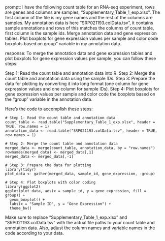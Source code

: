 prompt:
I have the following count table for an RNA-seq experiment, rows are genes and columns are samples, "Supplementary_Table_1_exp.xlsx". The first column of the file is my gene names and the rest of the columns are samples. My annotation data is here  "SRP021193.colData.tsv", it contains sample annotations and rows of this matches the columns of count table, first column is the sample ids. Merge annotation data and gene expression tables. Plot boxplots for gene expression values per sample and color code boxplots based on group" variable in my annotation data.

response:
To merge the annotation data and gene expression tables and plot boxplots for gene expression values per sample, you can follow these steps:

Step 1: Read the count table and annotation data into R.
Step 2: Merge the count table and annotation data using the sample IDs.
Step 3: Prepare the data for plotting by converting it into long format (one column for gene expression values and one column for sample IDs).
Step 4: Plot boxplots for gene expression values per sample and color code the boxplots based on the "group" variable in the annotation data.

Here's the code to accomplish these steps:

```
# Step 1: Read the count table and annotation data
count_table <- read.table("Supplementary_Table_1_exp.xlsx", header = TRUE, row.names = 1)
annotation_data <- read.table("SRP021193.colData.tsv", header = TRUE, row.names = 1)

# Step 2: Merge the count table and annotation data
merged_data <- merge(count_table, annotation_data, by = "row.names")
rownames(merged_data) <- merged_data[,1]
merged_data <- merged_data[,-1]

# Step 3: Prepare the data for plotting
library(tidyr)
plot_data <- gather(merged_data, sample_id, gene_expression, -group)

# Step 4: Plot boxplots with color coding
library(ggplot2)
ggplot(plot_data, aes(x = sample_id, y = gene_expression, fill = group)) +
  geom_boxplot() +
  labs(x = "Sample ID", y = "Gene Expression") +
  theme_bw()
```

Make sure to replace "Supplementary_Table_1_exp.xlsx" and "SRP021193.colData.tsv" with the actual file paths to your count table and annotation data. Also, adjust the column names and variable names in the code according to your data.

